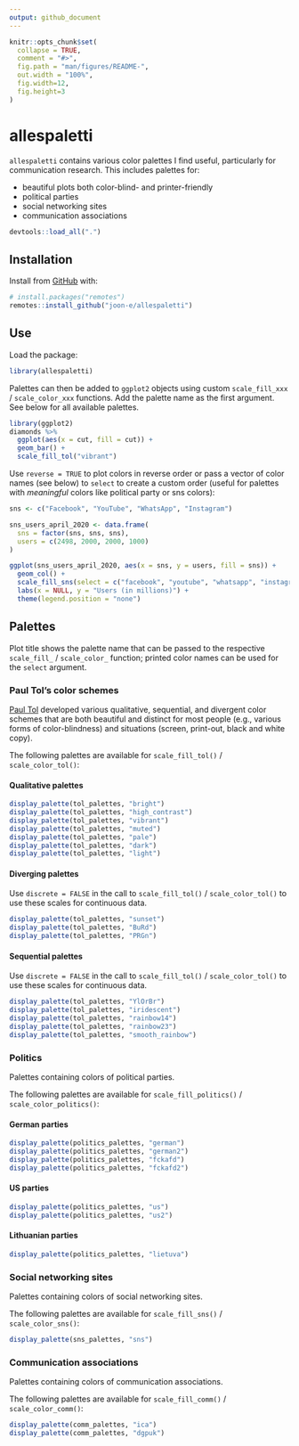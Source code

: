 ```yaml
---
output: github_document
---
```


<!-- README.md is generated from README.Rmd. Please edit that file -->

```r
knitr::opts_chunk$set(
  collapse = TRUE,
  comment = "#>",
  fig.path = "man/figures/README-",
  out.width = "100%",
  fig.width=12, 
  fig.height=3
)
```

# allespaletti

<!-- badges: start -->
<!-- badges: end -->

`allespaletti` contains various color palettes I find useful, particularly for communication research. This includes palettes for:

- beautiful plots both color-blind- and printer-friendly
- political parties
- social networking sites 
- communication associations

```r
devtools::load_all(".")
```

## Installation

Install from [GitHub](https://github.com/) with:

``` r
# install.packages("remotes")
remotes::install_github("joon-e/allespaletti")
```
## Use

Load the package:

```r
library(allespaletti)
```

Palettes can then be added to `ggplot2` objects using custom `scale_fill_xxx` / `scale_color_xxx` functions. Add the palette name as the first argument. See below for all available palettes.

```r
library(ggplot2)
diamonds %>% 
  ggplot(aes(x = cut, fill = cut)) +
  geom_bar() + 
  scale_fill_tol("vibrant")
```

Use `reverse = TRUE` to plot colors in reverse order or pass a vector of color names (see below) to `select` to create a custom order (useful for palettes with _meaningful_ colors like political party or sns colors):

```r
sns <- c("Facebook", "YouTube", "WhatsApp", "Instagram")

sns_users_april_2020 <- data.frame(
  sns = factor(sns, sns, sns),
  users = c(2498, 2000, 2000, 1000)
)
```

```r
ggplot(sns_users_april_2020, aes(x = sns, y = users, fill = sns)) +
  geom_col() +
  scale_fill_sns(select = c("facebook", "youtube", "whatsapp", "instagram")) +
  labs(x = NULL, y = "Users (in millions)") +
  theme(legend.position = "none")
```


## Palettes

Plot title shows the palette name that can be passed to the respective `scale_fill_` / `scale_color_` function; printed color names can be used for the `select` argument.

### Paul Tol's color schemes

[Paul Tol](https://personal.sron.nl/~pault/) developed various qualitative, sequential, and divergent color schemes that are both beautiful and distinct for most people (e.g., various forms of color-blindness) and situations (screen, print-out, black and white copy).

The following palettes are available for `scale_fill_tol()` / `scale_color_tol()`:

#### Qualitative palettes

```r
display_palette(tol_palettes, "bright")
display_palette(tol_palettes, "high_contrast")
display_palette(tol_palettes, "vibrant")
display_palette(tol_palettes, "muted")
display_palette(tol_palettes, "pale")
display_palette(tol_palettes, "dark")
display_palette(tol_palettes, "light")
```

#### Diverging palettes

Use `discrete = FALSE` in the call to `scale_fill_tol()` / `scale_color_tol()` to use these scales for continuous data.

```r
display_palette(tol_palettes, "sunset")
display_palette(tol_palettes, "BuRd")
display_palette(tol_palettes, "PRGn")
```

#### Sequential palettes

Use `discrete = FALSE` in the call to `scale_fill_tol()` / `scale_color_tol()` to use these scales for continuous data.

```r
display_palette(tol_palettes, "YlOrBr")
display_palette(tol_palettes, "iridescent")
display_palette(tol_palettes, "rainbow14")
display_palette(tol_palettes, "rainbow23")
display_palette(tol_palettes, "smooth_rainbow")
```

### Politics

Palettes containing colors of political parties. 

The following palettes are available for `scale_fill_politics()` / `scale_color_politics()`:

#### German parties

```r
display_palette(politics_palettes, "german")
display_palette(politics_palettes, "german2")
display_palette(politics_palettes, "fckafd")
display_palette(politics_palettes, "fckafd2")
```

#### US parties

```r
display_palette(politics_palettes, "us")
display_palette(politics_palettes, "us2")
```

#### Lithuanian parties

```r
display_palette(politics_palettes, "lietuva")
```

### Social networking sites

Palettes containing colors of social networking sites. 

The following palettes are available for `scale_fill_sns()` / `scale_color_sns()`:

```r
display_palette(sns_palettes, "sns")
```

### Communication associations

Palettes containing colors of communication associations. 

The following palettes are available for `scale_fill_comm()` / `scale_color_comm()`:

```r
display_palette(comm_palettes, "ica")
display_palette(comm_palettes, "dgpuk")
```
